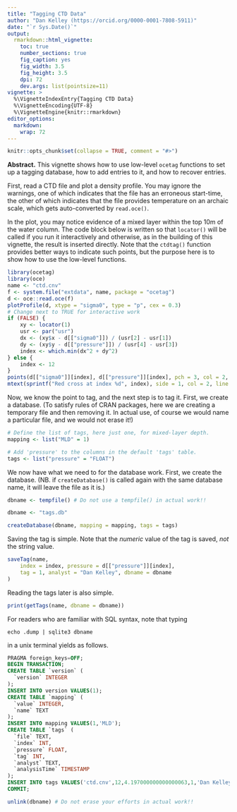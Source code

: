 ```yaml
---
title: "Tagging CTD Data"
author: "Dan Kelley (https://orcid.org/0000-0001-7808-5911)"
date: "`r Sys.Date()`"
output:
  rmarkdown::html_vignette:
    toc: true
    number_sections: true
    fig_caption: yes
    fig_width: 3.5
    fig_height: 3.5
    dpi: 72
    dev.args: list(pointsize=11)
vignette: >
  %\VignetteIndexEntry{Tagging CTD Data}
  %\VignetteEncoding{UTF-8}
  %\VignetteEngine{knitr::rmarkdown}
editor_options:
  markdown:
    wrap: 72
---
```


```r
knitr::opts_chunk$set(collapse = TRUE, comment = "#>")
```

**Abstract.** This vignette shows how to use low-level `ocetag` functions to
set up a tagging database, how to add entries to it, and how to recover
entries.

First, read a CTD file and plot a density profile. You may ignore the warnings,
one of which indicates that the file has an erroneous start-time, the other of
which indicates that the file provides temperature on an archaic scale, which
gets auto-converted by `read.oce()`.

In the plot, you may notice evidence of a mixed layer within the top 10m of the
water column. The code block below is written so that `locator()` will be
called if you run it interactively and otherwise, as in the building of this
vignette, the result is inserted directly. Note that the `ctdtag()` function
provides better ways to indicate such points, but the purpose here is to show
how to use the low-level functions.

```r
library(ocetag)
library(oce)
name <- "ctd.cnv"
f <- system.file("extdata", name, package = "ocetag")
d <- oce::read.oce(f)
plotProfile(d, xtype = "sigma0", type = "p", cex = 0.3)
# Change next to TRUE for interactive work
if (FALSE) {
    xy <- locator(1)
    usr <- par("usr")
    dx <- (xy$x - d[["sigma0"]]) / (usr[2] - usr[1])
    dy <- (xy$y - d[["pressure"]]) / (usr[4] - usr[3])
    index <- which.min(dx^2 + dy^2)
} else {
    index <- 12
}
points(d[["sigma0"]][index], d[["pressure"]][index], pch = 3, col = 2, cex = 2)
mtext(sprintf("Red cross at index %d", index), side = 1, col = 2, line = -1)
```

Now, we know the point to tag, and the next step is to tag it.  First, we
create a database.  (To satisfy rules of CRAN packages, here we are creating a
temporary file and then removing it. In actual use, of course we would name a
particular file, and we would not erase it!)

```r
# Define the list of tags, here just one, for mixed-layer depth.
mapping <- list("MLD" = 1)
```

```r
# Add 'pressure' to the columns in the default 'tags' table.
tags <- list("pressure" = "FLOAT")
```

We now have what we need to for the database work.  First, we create the
database.  (NB. if `createDatabase()` is called again with the same database
name, it will leave the file as it is.)

```r
dbname <- tempfile() # Do not use a tempfile() in actual work!!
```
```r
dbname <- "tags.db"
```
```r
createDatabase(dbname, mapping = mapping, tags = tags)
```

Saving the tag is simple. Note that the *numeric* value of the tag is
saved, *not* the string value.
```r
saveTag(name,
    index = index, pressure = d[["pressure"]][index],
    tag = 1, analyst = "Dan Kelley", dbname = dbname
)
```

Reading the tags later is also simple.
```r
print(getTags(name, dbname = dbname))
```

For readers who are familiar with SQL syntax, note that typing
```
echo .dump | sqlite3 dbname
```
in a unix terminal yields as follows.
```sql
PRAGMA foreign_keys=OFF;
BEGIN TRANSACTION;
CREATE TABLE `version` (
  `version` INTEGER
);
INSERT INTO version VALUES(1);
CREATE TABLE `mapping` (
  `value` INTEGER,
  `name` TEXT
);
INSERT INTO mapping VALUES(1,'MLD');
CREATE TABLE `tags` (
  `file` TEXT,
  `index` INT,
  `pressure` FLOAT,
  `tag` INT,
  `analyst` TEXT,
  `analysisTime` TIMESTAMP
);
INSERT INTO tags VALUES('ctd.cnv',12,4.197000000000000063,1,'Dan Kelley',1713631216);
COMMIT;
```

```r
unlink(dbname) # Do not erase your efforts in actual work!!
```

